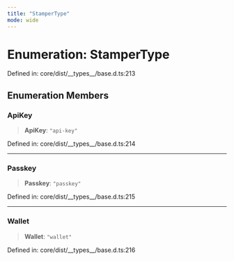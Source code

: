 ```yaml
---
title: "StamperType"
mode: wide
---
```

  
# Enumeration: StamperType

Defined in: core/dist/\_\_types\_\_/base.d.ts:213

## Enumeration Members

### ApiKey

> **ApiKey**: `"api-key"`

Defined in: core/dist/\_\_types\_\_/base.d.ts:214

***

### Passkey

> **Passkey**: `"passkey"`

Defined in: core/dist/\_\_types\_\_/base.d.ts:215

***

### Wallet

> **Wallet**: `"wallet"`

Defined in: core/dist/\_\_types\_\_/base.d.ts:216
